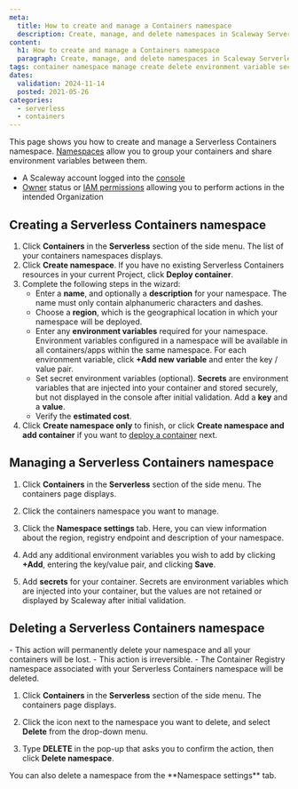 ```yaml
---
meta:
  title: How to create and manage a Containers namespace
  description: Create, manage, and delete namespaces in Scaleway Serverless Containers.
content:
  h1: How to create and manage a Containers namespace
  paragraph: Create, manage, and delete namespaces in Scaleway Serverless Containers.
tags: container namespace manage create delete environment variable secret
dates:
  validation: 2024-11-14
  posted: 2021-05-26
categories:
  - serverless
  - containers
---
```


This page shows you how to create and manage a Serverless Containers namespace. [Namespaces](/serverless/containers/concepts/#namespace) allow you to group your containers and share environment variables between them.

<Macro id="requirements" /><Macro id="requirements" />

- A Scaleway account logged into the [console](https://console.scaleway.com)
- [Owner](/identity-and-access-management/iam/concepts/#owner) status or [IAM permissions](/identity-and-access-management/iam/concepts/#permission) allowing you to perform actions in the intended Organization

## Creating a Serverless Containers namespace

1. Click **Containers** in the **Serverless** section of the side menu. The list of your containers namespaces displays.
2. Click **Create namespace**. If you have no existing Serverless Containers resources in your current Project, click **Deploy container**.
3. Complete the following steps in the wizard:
    - Enter a **name**, and optionally a **description** for your namespace. The name must only contain alphanumeric characters and dashes.
    - Choose a **region**, which is the geographical location in which your namespace will be deployed.
    - Enter any **environment variables** required for your namespace. Environment variables configured in a namespace will be available in all containers/apps within the same namespace. For each environment variable, click **+Add new variable** and enter the key / value pair.
    - Set secret environment variables (optional). **Secrets** are environment variables that are injected into your container and stored securely, but not displayed in the console after initial validation. Add a **key** and a **value**.
    - Verify the **estimated cost**.
4. Click **Create namespace only** to finish, or click **Create namespace and add container** if you want to [deploy a container](/serverless/containers/how-to/deploy-container/) next.

## Managing a Serverless Containers namespace

1. Click **Containers** in the **Serverless** section of the side menu. The containers page displays.

2. Click the containers namespace you want to manage.

3. Click the **Namespace settings** tab. Here, you can view information about the region, registry endpoint and description of your namespace.

4. Add any additional environment variables you wish to add by clicking **+Add**, entering the key/value pair, and clicking **Save**.

5. Add **secrets** for your container. Secrets are environment variables which are injected into your container, but the values are not retained or displayed by Scaleway after initial validation.

## Deleting a Serverless Containers namespace

<Message type="important">
  - This action will permanently delete your namespace and all your containers will be lost.
  - This action is irreversible.
  - The Container Registry namespace associated with your Serverless Containers namespace will be deleted.
</Message>

1. Click **Containers** in the **Serverless** section of the side menu. The containers page displays.

2. Click the <Icon name="more" /> icon next to the namespace you want to delete, and select **Delete** from the drop-down menu.

3. Type **DELETE** in the pop-up that asks you to confirm the action, then click **Delete namespace**.

<Message type="tip">
  You can also delete a namespace from the **Namespace settings** tab.
</Message>
